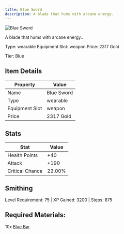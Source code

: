 ```yaml
---
title: Blue Sword
description: A blade that hums with arcane energy.
---
```


<div className="flex items-start gap-6 mb-8">
  <div className="flex-shrink-0">
    <img src="/assets/resources/crafting/weapons/swords/blue_sword.png" alt="Blue Sword" className="w-24 h-24 border rounded-lg" />
  </div>
  <div className="flex-1">
    <div className="space-y-2">
      <p className="text-lg text-muted-foreground">A blade that hums with arcane energy..</p>
      <div className="flex flex-wrap gap-4 text-sm">
        <span className="px-2 py-1 bg-green-100 dark:bg-green-900 rounded-md">
          Type: wearable
        </span>
        <span className="px-2 py-1 bg-purple-100 dark:bg-purple-900 rounded-md">
          Equipment Slot: weapon
        </span>
        <span className="px-2 py-1 bg-yellow-100 dark:bg-yellow-900 rounded-md">
          Price: 2317 Gold
        </span>
      </div>
      <p className="text-sm font-medium">Tier: Blue</p>
    </div>
  </div>
</div>

## Item Details
| Property | Value |
|----------|-------|
| Name | Blue Sword |
| Type | wearable |
| Equipment Slot | weapon |
| Price | 2317 Gold |

## Stats
| Stat | Value |
|------|-------|
| Health Points | +40 |
| Attack | +190 |
| Critical Chance | 22.00% |

## Smithing
Level Requirement: 75 | XP Gained: 3200 | Steps: 875

## Required Materials:
10x [Blue Bar](/docs/resources/individual/blue_bar)


